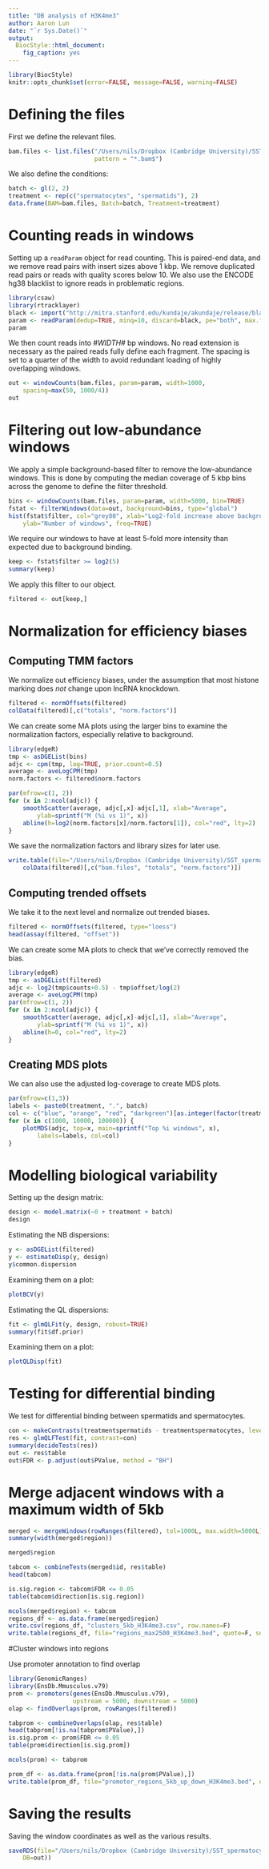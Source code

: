 ```yaml
---
title: "DB analysis of H3K4me3"
author: Aaron Lun
date: "`r Sys.Date()`"
output:
  BiocStyle::html_document:
    fig_caption: yes
---
```


```r
library(BiocStyle)
knitr::opts_chunk$set(error=FALSE, message=FALSE, warning=FALSE)
```

# Defining the files

First we define the relevant files.

```r
bam.files <- list.files("/Users/nils/Dropbox (Cambridge University)/SST_spermatocytes/Analysis/CnR/bam/H3K4me3/", full.names = TRUE,
                        pattern = "*.bam$")
```

We also define the conditions:

```r
batch <- gl(2, 2)
treatment <- rep(c("spermatocytes", "spermatids"), 2)
data.frame(BAM=bam.files, Batch=batch, Treatment=treatment)
```


# Counting reads in windows

Setting up a `readParam` object for read counting.
This is paired-end data, and we remove read pairs with insert sizes above 1 kbp.
We remove duplicated read pairs or reads with quality scores below 10.
We also use the ENCODE hg38 blacklist to ignore reads in problematic regions.

```r
library(csaw)
library(rtracklayer)
black <- import("http://mitra.stanford.edu/kundaje/akundaje/release/blacklists/mm10-mouse/mm10.blacklist.bed.gz")
param <- readParam(dedup=TRUE, minq=10, discard=black, pe="both", max.frag=1000)
param
```

We then count reads into #_WIDTH_# bp windows. 
No read extension is necessary as the paired reads fully define each fragment.
The spacing is set to a quarter of the width to avoid redundant loading of highly overlapping windows.

```r
out <- windowCounts(bam.files, param=param, width=1000,
    spacing=max(50, 1000/4))
out
```

# Filtering out low-abundance windows

We apply a simple background-based filter to remove the low-abundance windows.
This is done by computing the median coverage of 5 kbp bins across the genome to define the filter threshold.

```r
bins <- windowCounts(bam.files, param=param, width=5000, bin=TRUE)
fstat <- filterWindows(data=out, background=bins, type="global")
hist(fstat$filter, col="grey80", xlab="Log2-fold increase above background",
    ylab="Number of windows", freq=TRUE)
```

We require our windows to have at least 5-fold more intensity than expected due to background binding.

```r
keep <- fstat$filter >= log2(5)
summary(keep)
```

We apply this filter to our object.

```r
filtered <- out[keep,]
```

# Normalization for efficiency biases

## Computing TMM factors

We normalize out efficiency biases, under the assumption that most histone marking does _not_ change upon lncRNA knockdown.

```r
filtered <- normOffsets(filtered)
colData(filtered)[,c("totals", "norm.factors")]
```

We can create some MA plots using the larger bins to examine the normalization factors, especially relative to background.

```r
library(edgeR)
tmp <- asDGEList(bins)
adjc <- cpm(tmp, log=TRUE, prior.count=0.5)
average <- aveLogCPM(tmp)
norm.factors <- filtered$norm.factors

par(mfrow=c(1, 2))
for (x in 2:ncol(adjc)) {
    smoothScatter(average, adjc[,x]-adjc[,1], xlab="Average", 
        ylab=sprintf("M (%i vs 1)", x))
    abline(h=log2(norm.factors[x]/norm.factors[1]), col="red", lty=2)        
}
```

We save the normalization factors and library sizes for later use.

```r
write.table(file="/Users/nils/Dropbox (Cambridge University)/SST_spermatocytes/Analysis/CnR/DB/H3K4me3/norm_1000.tsv", quote=FALSE, row.names=FALSE, sep="\t",
    colData(filtered)[,c("bam.files", "totals", "norm.factors")])
```

## Computing trended offsets

We take it to the next level and normalize out trended biases.

```r
filtered <- normOffsets(filtered, type="loess")
head(assay(filtered, "offset"))
```

We can create some MA plots to check that we've correctly removed the bias.

```r
library(edgeR)
tmp <- asDGEList(filtered)
adjc <- log2(tmp$counts+0.5) - tmp$offset/log(2)
average <- aveLogCPM(tmp)
par(mfrow=c(1, 2))
for (x in 2:ncol(adjc)) {
    smoothScatter(average, adjc[,x]-adjc[,1], xlab="Average", 
        ylab=sprintf("M (%i vs 1)", x))
    abline(h=0, col="red", lty=2)        
}
```

## Creating MDS plots

We can also use the adjusted log-coverage to create MDS plots.

```r
par(mfrow=c(1,3))
labels <- paste0(treatment, ".", batch) 
col <- c("blue", "orange", "red", "darkgreen")[as.integer(factor(treatment))]
for (x in c(1000, 10000, 100000)) {
    plotMDS(adjc, top=x, main=sprintf("Top %i windows", x),
        labels=labels, col=col)
}
```

# Modelling biological variability

Setting up the design matrix:

```r
design <- model.matrix(~0 + treatment + batch)
design
```

Estimating the NB dispersions:

```r
y <- asDGEList(filtered)
y <- estimateDisp(y, design)
y$common.dispersion
```

Examining them on a plot:

```r
plotBCV(y)
```

Estimating the QL dispersions:

```r
fit <- glmQLFit(y, design, robust=TRUE)
summary(fit$df.prior)
```

Examining them on a plot:

```r
plotQLDisp(fit)
```

# Testing for differential binding

We test for differential binding between spermatids and spermatocytes.

```r
con <- makeContrasts(treatmentspermatids - treatmentspermatocytes, levels=design)
res <- glmQLFTest(fit, contrast=con)
summary(decideTests(res))
out <- res$table
out$FDR <- p.adjust(out$PValue, method = "BH")
```

# Merge adjacent windows with a maximum width of 5kb

```r
merged <- mergeWindows(rowRanges(filtered), tol=1000L, max.width=5000L)
summary(width(merged$region))

merged$region

tabcom <- combineTests(merged$id, res$table)
head(tabcom)

is.sig.region <- tabcom$FDR <= 0.05
table(tabcom$direction[is.sig.region])

mcols(merged$region) <- tabcom
regions_df <- as.data.frame(merged$region)
write.csv(regions_df, "clusters_5kb_H3K4me3.csv", row.names=F)
write.table(regions_df, file="regions_max2500_H3K4me3.bed", quote=F, sep="\t", row.names=F, col.names=F)

```


#Cluster windows into regions

Use promoter annotation to find overlap

```r
library(GenomicRanges)
library(EnsDb.Mmusculus.v79)
prom <- promoters(genes(EnsDb.Mmusculus.v79),
                  upstream = 5000, downstream = 5000)
olap <- findOverlaps(prom, rowRanges(filtered))

tabprom <- combineOverlaps(olap, res$table)
head(tabprom[!is.na(tabprom$PValue),])
is.sig.prom <- prom$FDR <= 0.05
table(prom$direction[is.sig.prom])

mcols(prom) <- tabprom

prom_df <- as.data.frame(prom[!is.na(prom$PValue),])
write.table(prom_df, file="promoter_regions_5kb_up_down_H3K4me3.bed", quote=F, sep="\t", row.names=F, col.names=F)
```
# Saving the results

Saving the window coordinates as well as the various results.

```r
saveRDS(file="/Users/nils/Dropbox (Cambridge University)/SST_spermatocytes/Analysis/CnR/DB/H3K4me3/H3K4me3_1000.rds", list(windows=rowRanges(filtered), 
    DB=out)) 
```